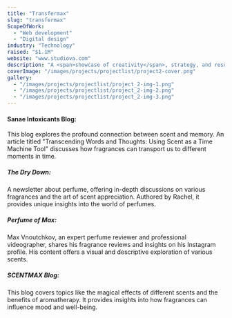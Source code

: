 ---
title: "Transfermax"
slug: "transfermax"
ScopeOfWork: 
  - "Web development"
  - "Digital design"
industry: "Technology"
raised: "$1.1M"
website: "www.studiova.com"
description: "A <span>showcase of creativity</span>, strategy, and results explore the projects that define us."
coverImage: "/images/projects/projectlist/project2-cover.png"
gallery:
  - "/images/projects/projectlist/project_2-img-1.png"
  - "/images/projects/projectlist/project_2-img-2.png"
  - "/images/projects/projectlist/project_2-img-3.png"
---


#### Sanae Intoxicants Blog:
This blog explores the profound connection between scent and memory. An article titled "Transcending Words and Thoughts: Using Scent as a Time Machine Tool" discusses how fragrances can transport us to different moments in time.
##### The Dry Down: 
A newsletter about perfume, offering in-depth discussions on various fragrances and the art of scent appreciation. Authored by Rachel, it provides unique insights into the world of perfumes.
##### Perfume of Max: 
Max Vnoutchkov, an expert perfume reviewer and professional videographer, shares his fragrance reviews and insights on his Instagram profile. His content offers a visual and descriptive exploration of various scents.
##### SCENTMAX Blog:
 This blog covers topics like the magical effects of different scents and the benefits of aromatherapy. It provides insights into how fragrances can influence mood and well-being.

